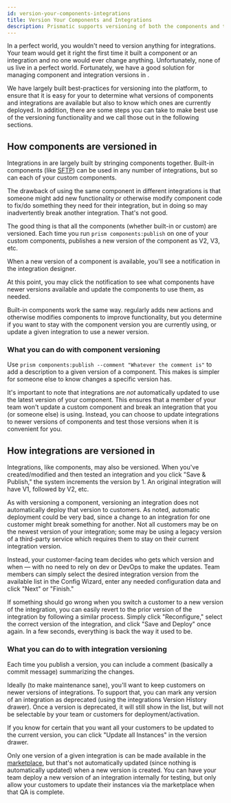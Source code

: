 ```yaml
---
id: version-your-components-integrations
title: Version Your Components and Integrations
description: Prismatic supports versioning of both the components and the integrations. Here's how that works and what you can do with versioning.
---
```



In a perfect world, you wouldn't need to version anything for integrations. Your team would get it right the first time it built a component or an integration and no one would ever change anything. Unfortunately, none of us live in a perfect world. Fortunately, we have a good solution for managing component and integration versions in .

We have largely built best-practices for versioning into the platform, to ensure that it is easy for your to determine what versions of components and integrations are available but also to know which ones are currently deployed. In addition, there are some steps you can take to make best use of the versioning functionality and we call those out in the following sections.

## How components are versioned in 

Integrations in  are largely built by stringing components together. Built-in components (like [SFTP](/docs/components/sftp/)) can be used in any number of integrations, but so can each of your custom components.

The drawback of using the same component in different integrations is that someone might add new functionality or otherwise modify component code to fix/do something they need for their integration, but in doing so may inadvertently break another integration. That's not good.

The good thing is that all the components (whether built-in or custom) are versioned. Each time you run `prism components:publish` on one of your custom components,  publishes a new version of the component as V2, V3, etc.

When a new version of a component is available, you'll see a notification in the integration designer.

<Screenshot
  filename="best-practices/component-version-notification.png"
  maxWidth="400px"
  alt="Integration designer with component version notification"
/>

At this point, you may click the notification to see what components have newer versions available and update the components to use them, as needed.

<Screenshot
  filename="best-practices/component-versions.png"
  maxWidth="600px"
  alt="Integration designer with component version selection"
/>

Built-in components work the same way.  regularly adds new actions and otherwise modifies components to improve functionality, but you determine if you want to stay with the component version you are currently using, or update a given integration to use a newer version.

### What you can do with component versioning

Use `prism components:publish --comment "Whatever the comment is"` to add a description to a given version of a component. This makes is simpler for someone else to know changes a specific version has.

It's important to note that integrations are _not_ automatically updated to use the latest version of your component. This ensures that a member of your team won't update a custom component and break an integration that you (or someone else) is using. Instead, you can choose to update integrations to newer versions of components and test those versions when it is convenient for you.

## How integrations are versioned in 

Integrations, like components, may also be versioned. When you've created/modified and then tested an integration and you click "Save & Publish," the system increments the version by 1. An original integration will have V1, followed by V2, etc.

<Screenshot
  filename="best-practices/integration-version.png"
  maxWidth="400px"
  alt="Integration designer with integration version"
/>

As with versioning a component, versioning an integration does not automatically deploy that version to customers. As noted, automatic deployment could be very bad, since a change to an integration for one customer might break something for another. Not all customers may be on the newest version of your integration; some may be using a legacy version of a third-party service which requires them to stay on their current integration version.

Instead, your customer-facing team decides who gets which version and when — with no need to rely on dev or DevOps to make the updates. Team members can simply select the desired integration version from the available list in the Config Wizard, enter any needed configuration data and click "Next" or "Finish."

<Screenshot
  filename="best-practices/instance-version.png"
  maxWidth="600px"
  alt="Integration designer with instance version"
/>

If something should go wrong when you switch a customer to a new version of the integration, you can easily revert to the prior version of the integration by following a similar process. Simply click "Reconfigure," select the correct version of the integration, and click "Save and Deploy" once again. In a few seconds, everything is back the way it used to be.

### What you can do to with integration versioning

Each time you publish a version, you can include a comment (basically a commit message) summarizing the changes.

Ideally (to make maintenance sane), you'll want to keep customers on newer versions of integrations. To support that, you can mark any version of an integration as deprecated (using the integrations Version History drawer). Once a version is deprecated, it will still show in the list, but will not be selectable by your team or customers for deployment/activation.

If you know for certain that you want all your customers to be updated to the current version, you can click "Update all Instances" in the version drawer.

Only one version of a given integration is can be made available in the [marketplace](/docs/integration-marketplace/), but that's not automatically updated (since nothing is automatically updated) when a new version is created. You can have your team deploy a new version of an integration internally for testing, but only allow your customers to update their instances via the marketplace when that QA is complete.
